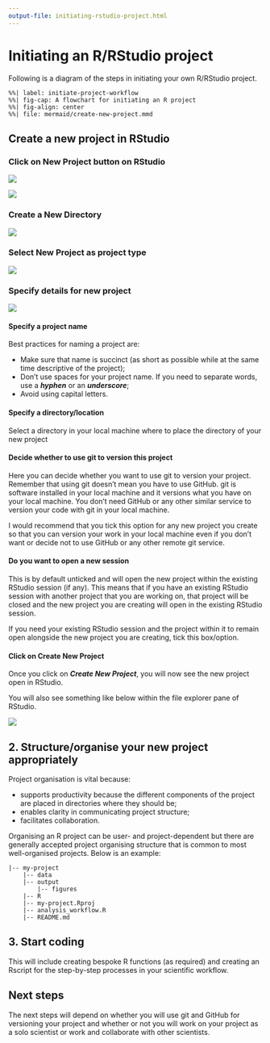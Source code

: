 ```yaml
---
output-file: initiating-rstudio-project.html
---
```


# Initiating an R/RStudio project {#sec-initiate-projects}

Following is a diagram of the steps in initiating your own R/RStudio project.

<!--- ![](images/git_process2.png) -->

```mermaid
%%| label: initiate-project-workflow
%%| fig-cap: A flowchart for initiating an R project
%%| fig-align: center
%%| file: mermaid/create-new-project.mmd
```

## Create a new project in RStudio {#sec-create-project}

### Click on New Project button on RStudio

![](images/new_project1.png)

![](images/new_project2.png)

### Create a New Directory

![](images/new_project3.png)

### Select New Project as project type

![](images/new_project4.png)

### Specify details for new project

![](images/new_project5.png)

#### Specify a project name {.unnumbered}

::: {.callout-note}
Best practices for naming a project are:

* Make sure that name is succinct (as short as possible while at the same time descriptive of the project);
* Don't use spaces for your project name. If you need to separate words, use a ***hyphen*** or an ***underscore***;
* Avoid using capital letters.
:::

#### Specify a directory/location {.unnumbered}

Select a directory in your local machine where to place the directory of your new project

#### Decide whether to use git to version this project {.unnumbered}

Here you can decide whether you want to use git to version your project. Remember that using git doesn't mean you have to use GitHub. git is software installed in your local machine and it versions what you have on your local machine. You don't need GitHub or any other similar service to version your code with git in your local machine.

I would recommend that you tick this option for any new project you create so that you can version your work in your local machine even if you don't want or decide not to use GitHub or any other remote git service.

#### Do you want to open a new session {.unnumbered}

This is by default unticked and will open the new project within the existing RStudio session (if any). This means that if you have an existing RStudio session with another project that you are working on, that project will be closed and the new project you are creating will open in the existing RStudio session.

If you need your existing RStudio session and the project within it to remain open alongside the new project you are creating, tick this box/option.

#### Click on Create New Project {.unnumbered}

Once you click on ***Create New Project***, you will now see the new project open in RStudio.

You will also see something like below within the file explorer pane of RStudio.

![](images/new_project6.png)

## 2. Structure/organise your new project appropriately

::: {.callout-note}
Project organisation is vital because:

* supports productivity because the different components of the project are placed in directories where they should be;
* enables clarity in communicating project structure;
* facilitates collaboration.
:::

Organising an R project can be user- and project-dependent but there are generally accepted project organising structure that is common to most well-organised projects. Below is an example:


```   
|-- my-project    
    |-- data    
    |-- output    
        |-- figures    
    |-- R    
    |-- my-project.Rproj    
    |-- analysis_workflow.R    
    |-- README.md    
```


## 3. Start coding

This will include creating bespoke R functions (as required) and creating an Rscript for the step-by-step processes in your scientific workflow.


## Next steps

The next steps will depend on whether you will use git and GitHub for versioning your project and whether or not you will work on your project as a solo scientist or work and collaborate with other scientists.
